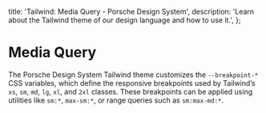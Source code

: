 
  title: 'Tailwind: Media Query - Porsche Design System',
  description: 'Learn about the Tailwind theme of our design language and how to use it.',
};

# Media Query

The Porsche Design System Tailwind theme customizes the `--breakpoint-*` CSS variables, which define the responsive
breakpoints used by Tailwind’s `xs`, `sm`, `md`, `lg`, `xl`, and `2xl` classes. These breakpoints can be applied using
utilities like `sm:*`, `max-sm:*`, or range queries such as `sm:max-md:*`.

<ComponentStory story={mediaQueryStory} />
